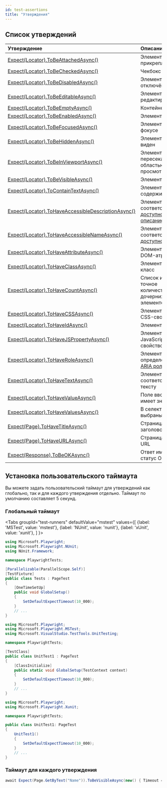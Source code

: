 ```yaml
---
id: test-assertions
title: "Утверждения"
---
```


## Список утверждений

| Утверждение | Описание |
| :- | :- |
| [Expect(Locator).ToBeAttachedAsync()](/api/class-locatorassertions.mdx#locator-assertions-to-be-attached) | Элемент прикреплён |
| [Expect(Locator).ToBeCheckedAsync()](/api/class-locatorassertions.mdx#locator-assertions-to-be-checked) | Чекбокс отмечен |
| [Expect(Locator).ToBeDisabledAsync()](/api/class-locatorassertions.mdx#locator-assertions-to-be-disabled) | Элемент отключён |
| [Expect(Locator).ToBeEditableAsync()](/api/class-locatorassertions.mdx#locator-assertions-to-be-editable) | Элемент редактируемый |
| [Expect(Locator).ToBeEmptyAsync()](/api/class-locatorassertions.mdx#locator-assertions-to-be-empty) | Контейнер пуст |
| [Expect(Locator).ToBeEnabledAsync()](/api/class-locatorassertions.mdx#locator-assertions-to-be-enabled) | Элемент включён |
| [Expect(Locator).ToBeFocusedAsync()](/api/class-locatorassertions.mdx#locator-assertions-to-be-focused) | Элемент в фокусе |
| [Expect(Locator).ToBeHiddenAsync()](/api/class-locatorassertions.mdx#locator-assertions-to-be-hidden) | Элемент не виден |
| [Expect(Locator).ToBeInViewportAsync()](/api/class-locatorassertions.mdx#locator-assertions-to-be-in-viewport) | Элемент пересекается с областью просмотра |
| [Expect(Locator).ToBeVisibleAsync()](/api/class-locatorassertions.mdx#locator-assertions-to-be-visible) | Элемент виден |
| [Expect(Locator).ToContainTextAsync()](/api/class-locatorassertions.mdx#locator-assertions-to-contain-text) | Элемент содержит текст |
| [Expect(Locator).ToHaveAccessibleDescriptionAsync()](/api/class-locatorassertions.mdx#locator-assertions-to-have-accessible-description) | Элемент имеет соответствующее [доступное описание](https://w3c.github.io/accname/#dfn-accessible-description) |
| [Expect(Locator).ToHaveAccessibleNameAsync()](/api/class-locatorassertions.mdx#locator-assertions-to-have-accessible-name) | Элемент имеет соответствующее [доступное имя](https://w3c.github.io/accname/#dfn-accessible-name) |
| [Expect(Locator).ToHaveAttributeAsync()](/api/class-locatorassertions.mdx#locator-assertions-to-have-attribute) | Элемент имеет DOM-атрибут |
| [Expect(Locator).ToHaveClassAsync()](/api/class-locatorassertions.mdx#locator-assertions-to-have-class) | Элемент имеет класс |
| [Expect(Locator).ToHaveCountAsync()](/api/class-locatorassertions.mdx#locator-assertions-to-have-count) | Список имеет точное количество дочерних элементов |
| [Expect(Locator).ToHaveCSSAsync()](/api/class-locatorassertions.mdx#locator-assertions-to-have-css) | Элемент имеет CSS-свойство |
| [Expect(Locator).ToHaveIdAsync()](/api/class-locatorassertions.mdx#locator-assertions-to-have-id) | Элемент имеет ID |
| [Expect(Locator).ToHaveJSPropertyAsync()](/api/class-locatorassertions.mdx#locator-assertions-to-have-js-property) | Элемент имеет JavaScript-свойство |
| [Expect(Locator).ToHaveRoleAsync()](/api/class-locatorassertions.mdx#locator-assertions-to-have-role) | Элемент имеет определённую [ARIA роль](https://www.w3.org/TR/wai-aria-1.2/#roles) |
| [Expect(Locator).ToHaveTextAsync()](/api/class-locatorassertions.mdx#locator-assertions-to-have-text) | Элемент соответствует тексту |
| [Expect(Locator).ToHaveValueAsync()](/api/class-locatorassertions.mdx#locator-assertions-to-have-value) | Поле ввода имеет значение |
| [Expect(Locator).ToHaveValuesAsync()](/api/class-locatorassertions.mdx#locator-assertions-to-have-values) | В селекте выбраны опции |
| [Expect(Page).ToHaveTitleAsync()](/api/class-pageassertions.mdx#page-assertions-to-have-title) | Страница имеет заголовок |
| [Expect(Page).ToHaveURLAsync()](/api/class-pageassertions.mdx#page-assertions-to-have-url) | Страница имеет URL |
| [Expect(Response).ToBeOKAsync()](/api/class-apiresponseassertions.mdx#api-response-assertions-to-be-ok) | Ответ имеет статус OK |

## Установка пользовательского таймаута

Вы можете задать пользовательский таймаут для утверждений как глобально, так и для каждого утверждения отдельно. Таймаут по умолчанию составляет 5 секунд.

### Глобальный таймаут

<Tabs groupId="test-runners" defaultValue="mstest" values={[ {label: 'MSTest', value: 'mstest'}, {label: 'NUnit', value: 'nunit'}, {label: 'xUnit', value: 'xunit'}, ] }>

<TabItem value="nunit">

```csharp title="UnitTest1.cs"
using Microsoft.Playwright;
using Microsoft.Playwright.NUnit;
using NUnit.Framework;

namespace PlaywrightTests;

[Parallelizable(ParallelScope.Self)]
[TestFixture]
public class Tests : PageTest
{
    [OneTimeSetUp]
    public void GlobalSetup()
    {
        SetDefaultExpectTimeout(10_000);
    }
    // ...
}
```

</TabItem>

<TabItem value="mstest">

```csharp title="UnitTest1.cs"
using Microsoft.Playwright;
using Microsoft.Playwright.MSTest;
using Microsoft.VisualStudio.TestTools.UnitTesting;

namespace PlaywrightTests;

[TestClass]
public class UnitTest1 : PageTest
{
    [ClassInitialize]
    public static void GlobalSetup(TestContext context)
    {
        SetDefaultExpectTimeout(10_000);
    }
    // ...
}
```

</TabItem>

<TabItem value="xunit">

```csharp title="UnitTest1.cs"
using Microsoft.Playwright;
using Microsoft.Playwright.Xunit;

namespace PlaywrightTests;

public class UnitTest1: PageTest
{
    UnitTest1()
    {
        SetDefaultExpectTimeout(10_000);
    }
    // ...
}
```

</TabItem>

</Tabs>

### Таймаут для каждого утверждения

```csharp title="UnitTest1.cs"
await Expect(Page.GetByText("Name")).ToBeVisibleAsync(new() { Timeout = 10_000 });
```


[Accessibility]: /api/class-accessibility.mdx "Accessibility"
[APIRequest]: /api/class-apirequest.mdx "APIRequest"
[APIRequestContext]: /api/class-apirequestcontext.mdx "APIRequestContext"
[APIResponse]: /api/class-apiresponse.mdx "APIResponse"
[APIResponseAssertions]: /api/class-apiresponseassertions.mdx "APIResponseAssertions"
[Browser]: /api/class-browser.mdx "Browser"
[BrowserContext]: /api/class-browsercontext.mdx "BrowserContext"
[BrowserType]: /api/class-browsertype.mdx "BrowserType"
[CDPSession]: /api/class-cdpsession.mdx "CDPSession"
[CDPSessionEvent]: /api/class-cdpsessionevent.mdx "CDPSessionEvent"
[Clock]: /api/class-clock.mdx "Clock"
[ConsoleMessage]: /api/class-consolemessage.mdx "ConsoleMessage"
[Dialog]: /api/class-dialog.mdx "Dialog"
[Download]: /api/class-download.mdx "Download"
[ElementHandle]: /api/class-elementhandle.mdx "ElementHandle"
[FileChooser]: /api/class-filechooser.mdx "FileChooser"
[FormData]: /api/class-formdata.mdx "FormData"
[Frame]: /api/class-frame.mdx "Frame"
[FrameLocator]: /api/class-framelocator.mdx "FrameLocator"
[JSHandle]: /api/class-jshandle.mdx "JSHandle"
[Keyboard]: /api/class-keyboard.mdx "Keyboard"
[Locator]: /api/class-locator.mdx "Locator"
[LocatorAssertions]: /api/class-locatorassertions.mdx "LocatorAssertions"
[Mouse]: /api/class-mouse.mdx "Mouse"
[Page]: /api/class-page.mdx "Page"
[PageAssertions]: /api/class-pageassertions.mdx "PageAssertions"
[Playwright]: /api/class-playwright.mdx "Playwright"
[PlaywrightAssertions]: /api/class-playwrightassertions.mdx "PlaywrightAssertions"
[Request]: /api/class-request.mdx "Request"
[Response]: /api/class-response.mdx "Response"
[Route]: /api/class-route.mdx "Route"
[Selectors]: /api/class-selectors.mdx "Selectors"
[TimeoutError]: /api/class-timeouterror.mdx "TimeoutError"
[Touchscreen]: /api/class-touchscreen.mdx "Touchscreen"
[Tracing]: /api/class-tracing.mdx "Tracing"
[Video]: /api/class-video.mdx "Video"
[WebError]: /api/class-weberror.mdx "WebError"
[WebSocket]: /api/class-websocket.mdx "WebSocket"
[WebSocketFrame]: /api/class-websocketframe.mdx "WebSocketFrame"
[WebSocketRoute]: /api/class-websocketroute.mdx "WebSocketRoute"
[Worker]: /api/class-worker.mdx "Worker"
[Element]: https://developer.mozilla.org/en-US/docs/Web/API/element "Element"
[EvaluationArgument]: /evaluating.mdx#evaluation-argument "EvaluationArgument"
[Promise]: https://developer.mozilla.org/en-US/docs/Web/JavaScript/Reference/Global_Objects/Promise "Promise"
[iterator]: https://developer.mozilla.org/en-US/docs/Web/JavaScript/Reference/Iteration_protocols "Iterator"
[origin]: https://developer.mozilla.org/en-US/docs/Glossary/Origin "Origin"
[selector]: https://developer.mozilla.org/en-US/docs/Web/CSS/CSS_Selectors "selector"
[Serializable]: https://developer.mozilla.org/en-US/docs/Web/JavaScript/Reference/Global_Objects/JSON/stringify#Description "Serializable"
[UIEvent.detail]: https://developer.mozilla.org/en-US/docs/Web/API/UIEvent/detail "UIEvent.detail"
[UnixTime]: https://en.wikipedia.org/wiki/Unix_time "Unix Time"
[xpath]: https://developer.mozilla.org/en-US/docs/Web/XPath "xpath"

[bool]: https://docs.microsoft.com/en-us/dotnet/api/system.boolean "bool"
[Date]: https://learn.microsoft.com/en-us/dotnet/api/system.datetime "DateTime"
[double]: https://docs.microsoft.com/en-us/dotnet/api/system.double "double"
[byte]: https://docs.microsoft.com/en-us/dotnet/api/system.byte "byte"
[int]: https://docs.microsoft.com/en-us/dotnet/api/system.int32 "int"
[long]: https://docs.microsoft.com/en-us/dotnet/api/system.int64 "long"
[void]: https://docs.microsoft.com/en-us/dotnet/csharp/language-reference/builtin-types/void "void"
[string]: https://docs.microsoft.com/en-us/dotnet/api/system.string "string"
[URL]: https://nodejs.org/api/url.html "URL"
[Regex]: https://docs.microsoft.com/en-us/dotnet/api/system.text.regularexpressions.regex "Regex"

[Action]: https://docs.microsoft.com/en-us/dotnet/api/system.action-1 "Action"
[Func]: https://docs.microsoft.com/en-us/dotnet/api/system.func-2 "Func"
[IEnumerable]: https://docs.microsoft.com/en-us/dotnet/api/system.collections.ienumerable "IEnumerable"
[IDictionary]: https://docs.microsoft.com/en-us/dotnet/api/system.collections.idictionary "IDictionary"
[Task]: https://docs.microsoft.com/en-us/dotnet/api/system.threading.tasks.task?view=net-5.0 "Task"
[IReadOnlyDictionary]: https://docs.microsoft.com/en-us/dotnet/api/system.collections.generic.ireadonlydictionary-2 "IReadOnlyDictionary"
[JsonElement]: https://docs.microsoft.com/en-us/dotnet/api/system.text.json.jsonelement "JsonElement"

[all available image tags]: https://mcr.microsoft.com/en-us/product/playwright/dotnet/about "all available image tags"
[Microsoft Artifact Registry]: https://mcr.microsoft.com/en-us/product/playwright/dotnet/about "Microsoft Artifact Registry"
[Dockerfile.noble]: https://github.com/microsoft/playwright-dotnet/blob/main/utils/docker/Dockerfile.noble "Dockerfile.noble"
